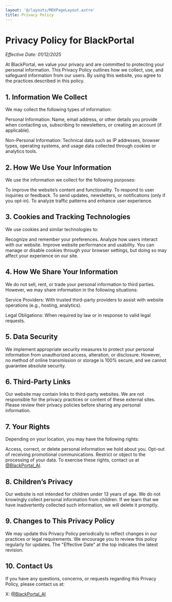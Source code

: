 ```yaml
---
layout: '@/layouts/MDXPageLayout.astro'
title: Privacy Policy
---
```


# Privacy Policy for BlackPortal

_Effective Date: 01/12/2025_

At BlackPortal, we value your privacy and are committed to protecting your
personal information. This Privacy Policy outlines how we collect, use, and
safeguard information from our users. By using this website, you agree to the
practices described in this policy.

## 1. Information We Collect

We may collect the following types of information:

Personal Information: Name, email address, or other details you provide when
contacting us, subscribing to newsletters, or creating an account (if
applicable).

Non-Personal Information: Technical data such as IP addresses, browser types,
operating systems, and usage data collected through cookies or analytics tools.

## 2. How We Use Your Information

We use the information we collect for the following purposes:

To improve the website’s content and functionality. To respond to user inquiries
or feedback. To send updates, newsletters, or notifications (only if you
opt-in). To analyze traffic patterns and enhance user experience.

## 3. Cookies and Tracking Technologies

We use cookies and similar technologies to:

Recognize and remember your preferences. Analyze how users interact with our
website. Improve website performance and usability. You can manage or disable
cookies through your browser settings, but doing so may affect your experience
on our site.

## 4. How We Share Your Information

We do not sell, rent, or trade your personal information to third parties.
However, we may share information in the following situations:

Service Providers: With trusted third-party providers to assist with website
operations (e.g., hosting, analytics).

Legal Obligations: When required by law or in response to valid legal requests.

## 5. Data Security

We implement appropriate security measures to protect your personal information
from unauthorized access, alteration, or disclosure. However, no method of
online transmission or storage is 100% secure, and we cannot guarantee absolute
security.

## 6. Third-Party Links

Our website may contain links to third-party websites. We are not responsible
for the privacy practices or content of these external sites. Please review
their privacy policies before sharing any personal information.

## 7. Your Rights

Depending on your location, you may have the following rights:

Access, correct, or delete personal information we hold about you. Opt-out of
receiving promotional communications. Restrict or object to the processing of
your data. To exercise these rights, contact us at
[@BlackPortal_AI](https://x.com/BlackPortal_AI).

## 8. Children’s Privacy

Our website is not intended for children under 13 years of age. We do not
knowingly collect personal information from children. If we learn that we have
inadvertently collected such information, we will delete it promptly.

## 9. Changes to This Privacy Policy

We may update this Privacy Policy periodically to reflect changes in our
practices or legal requirements. We encourage you to review this policy
regularly for updates. The "Effective Date" at the top indicates the latest
revision.

## 10. Contact Us

If you have any questions, concerns, or requests regarding this Privacy Policy,
please contact us at:

X: [@BlackPortal_AI](https://x.com/BlackPortal_AI)
